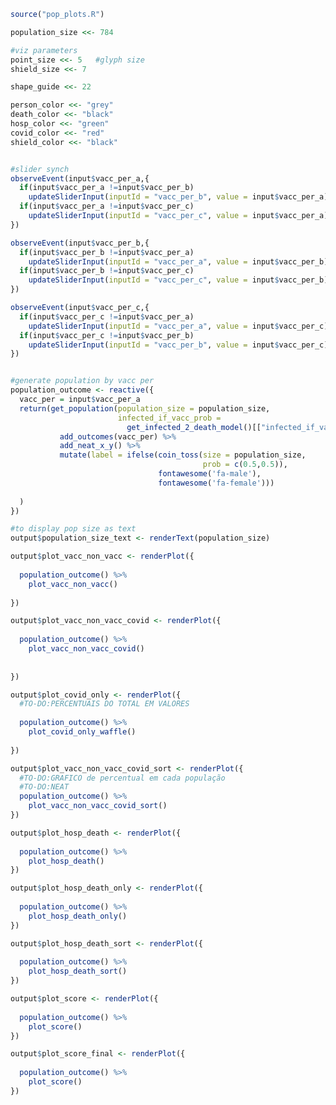 
```r
source("pop_plots.R")

population_size <<- 784

#viz parameters
point_size <<- 5   #glyph size
shield_size <<- 7

shape_guide <<- 22

person_color <<- "grey"
death_color <<- "black"
hosp_color <<- "green"
covid_color <<- "red"
shield_color <<- "black"


#slider synch
observeEvent(input$vacc_per_a,{
  if(input$vacc_per_a !=input$vacc_per_b)
    updateSliderInput(inputId = "vacc_per_b", value = input$vacc_per_a)
  if(input$vacc_per_a !=input$vacc_per_c)
    updateSliderInput(inputId = "vacc_per_c", value = input$vacc_per_a)
})

observeEvent(input$vacc_per_b,{
  if(input$vacc_per_b !=input$vacc_per_a)
    updateSliderInput(inputId = "vacc_per_a", value = input$vacc_per_b)
  if(input$vacc_per_b !=input$vacc_per_c)
    updateSliderInput(inputId = "vacc_per_c", value = input$vacc_per_b)
})

observeEvent(input$vacc_per_c,{
  if(input$vacc_per_c !=input$vacc_per_a)
    updateSliderInput(inputId = "vacc_per_a", value = input$vacc_per_c)
  if(input$vacc_per_c !=input$vacc_per_b)
    updateSliderInput(inputId = "vacc_per_b", value = input$vacc_per_c)
})


#generate population by vacc per
population_outcome <- reactive({
  vacc_per = input$vacc_per_a
  return(get_population(population_size = population_size, 
                        infected_if_vacc_prob = 
                          get_infected_2_death_model()[["infected_if_vacc_prob"]]) %>%
           add_outcomes(vacc_per) %>%
           add_neat_x_y() %>%
           mutate(label = ifelse(coin_toss(size = population_size, 
                                           prob = c(0.5,0.5)),
                                 fontawesome('fa-male'),
                                 fontawesome('fa-female')))
         
  )
})

#to display pop size as text
output$population_size_text <- renderText(population_size)

```

<!-- #PLOT VACC X N VACC -->
```r
output$plot_vacc_non_vacc <- renderPlot({
  
  population_outcome() %>% 
    plot_vacc_non_vacc()
  
})
```

<!-- #PLOT VACC X N VACC X COVID -->
```r
output$plot_vacc_non_vacc_covid <- renderPlot({
  
  population_outcome() %>% 
    plot_vacc_non_vacc_covid()
  
  
})
```

<!-- #PLOT COVID BAR -->
```r
output$plot_covid_only <- renderPlot({
  #TO-DO:PERCENTUAIS DO TOTAL EM VALORES
  
  population_outcome() %>%
    plot_covid_only_waffle()
  
})
```

<!-- #PLOT PERC NA POP  -->
```r
output$plot_vacc_non_vacc_covid_sort <- renderPlot({
  #TO-DO:GRAFICO de percentual em cada população
  #TO-DO:NEAT
  population_outcome() %>%
    plot_vacc_non_vacc_covid_sort()
})
```


<!-- #PLOT HOSP DEATH  -->
```r
output$plot_hosp_death <- renderPlot({
  
  population_outcome() %>%
    plot_hosp_death()
})
```

<!-- #PLOT HOSP DEATH ONLY  -->
```r
output$plot_hosp_death_only <- renderPlot({
  
  population_outcome() %>%
    plot_hosp_death_only()
})
```

<!-- #PLOT HOSP DEATH ONLY  -->
```r
output$plot_hosp_death_sort <- renderPlot({
  
  population_outcome() %>%
    plot_hosp_death_sort()
})
```
<!-- #SCORE PLOT  -->
```r
output$plot_score <- renderPlot({
  
  population_outcome() %>%
    plot_score()
})
```
<!-- #SCORE PLOT  -->
```r
output$plot_score_final <- renderPlot({
  
  population_outcome() %>%
    plot_score()
})
```
